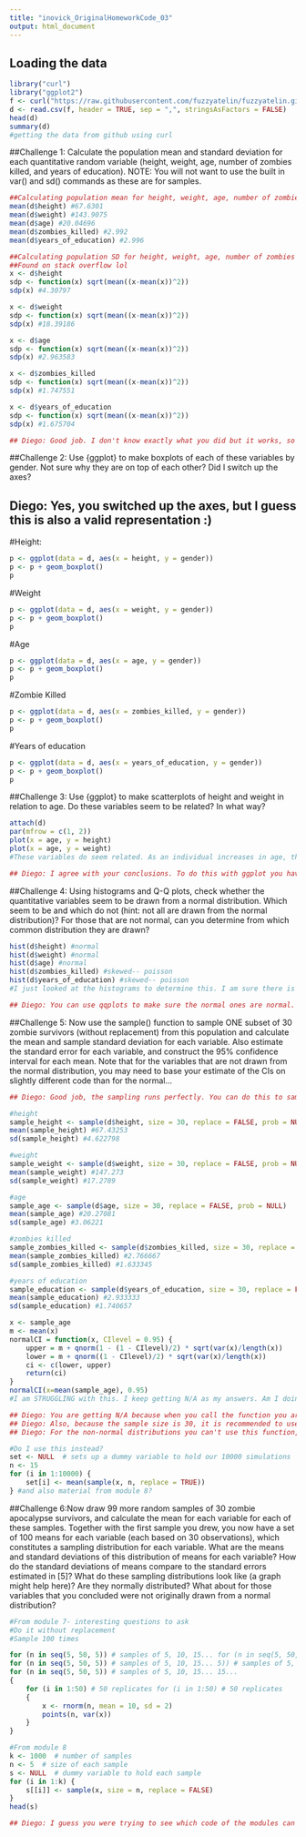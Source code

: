 ```yaml
---
title: "inovick_OriginalHomeworkCode_03"
output: html_document
---
```

## Loading the data
```r
library("curl")
library("ggplot2")
f <- curl("https://raw.githubusercontent.com/fuzzyatelin/fuzzyatelin.github.io/master/AN588_Fall21/zombies.csv")
d <- read.csv(f, header = TRUE, sep = ",", stringsAsFactors = FALSE)
head(d)
summary(d)
#getting the data from github using curl
```

##Challenge 1: Calculate the population mean and standard deviation for each quantitative random variable (height, weight, age, number of zombies killed, and years of education). NOTE: You will not want to use the built in var() and sd() commands as these are for samples. 
```r
##Calculating population mean for height, weight, age, number of zombies killed, and years of education
mean(d$height) #67.6301
mean(d$weight) #143.9075
mean(d$age) #20.04696
mean(d$zombies_killed) #2.992
mean(d$years_of_education) #2.996

##Calculating population SD for height, weight, age, number of zombies killed, and years of education
##Found on stack overflow lol
x <- d$height
sdp <- function(x) sqrt(mean((x-mean(x))^2))
sdp(x) #4.30797

x <- d$weight
sdp <- function(x) sqrt(mean((x-mean(x))^2))
sdp(x) #18.39186

x <- d$age
sdp <- function(x) sqrt(mean((x-mean(x))^2))
sdp(x) #2.963583

x <- d$zombies_killed
sdp <- function(x) sqrt(mean((x-mean(x))^2))
sdp(x) #1.747551

x <- d$years_of_education
sdp <- function(x) sqrt(mean((x-mean(x))^2))
sdp(x) #1.675704

## Diego: Good job. I don't know exactly what you did but it works, so perfect!. However, I think you don't need to define the function every time. If you just write "sdp <- function(x) sqrt(mean((x-mean(x))^2))", the function is created and you just have to call it like "sdp(x)" for each variable. I also recommend not calling every variable the same (x in your case), because the last one you write is the one that is stored and the others are overwritten and lost.

```
##Challenge 2: Use {ggplot} to make boxplots of each of these variables by gender. Not sure why they are on top of each other? Did I switch up the axes?

## Diego: Yes, you switched up the axes, but I guess this is also a valid representation :) 

#Height:
```r
p <- ggplot(data = d, aes(x = height, y = gender))
p <- p + geom_boxplot()
p
```

#Weight
```r
p <- ggplot(data = d, aes(x = weight, y = gender))
p <- p + geom_boxplot()
p
```

#Age
```r
p <- ggplot(data = d, aes(x = age, y = gender))
p <- p + geom_boxplot()
p
```

#Zombie Killed
```r
p <- ggplot(data = d, aes(x = zombies_killed, y = gender))
p <- p + geom_boxplot()
p
```

#Years of education
```r
p <- ggplot(data = d, aes(x = years_of_education, y = gender))
p <- p + geom_boxplot()
p
```

##Challenge 3: Use {ggplot} to make scatterplots of height and weight in relation to age. Do these variables seem to be related? In what way?
```r
attach(d)
par(mfrow = c(1, 2))
plot(x = age, y = height)
plot(x = age, y = weight)
#These variables do seem related. As an individual increases in age, they also increase in height and weight. However, weight does not have as strong a relationship to age as height does. Neither of them have an incredibly strong relationship but there is a positive trend.

## Diego: I agree with your conclusions. To do this with ggplot you have to use geom_point. 

```

##Challenge 4: Using histograms and Q-Q plots, check whether the quantitative variables seem to be drawn from a normal distribution. Which seem to be and which do not (hint: not all are drawn from the normal distribution)? For those that are not normal, can you determine from which common distribution they are drawn? 
```r
hist(d$height) #normal
hist(d$weight) #normal
hist(d$age) #normal
hist(d$zombies_killed) #skewed-- poisson
hist(d$years_of_education) #skewed-- poisson
#I just looked at the histograms to determine this. I am sure there is a better way to determine type of distribution, but this seemed like the most straightforward way?

## Diego: You can use qqplots to make sure the normal ones are normal. For the poisson ones I don't know how to be certain about the type of distribution. What I did was simulate a poisson distribution and plot it to compare it with our data histograms.
```

##Challenge 5: Now use the sample() function to sample ONE subset of 30 zombie survivors (without replacement) from this population and calculate the mean and sample standard deviation for each variable. Also estimate the standard error for each variable, and construct the 95% confidence interval for each mean. Note that for the variables that are not drawn from the normal distribution, you may need to base your estimate of the CIs on slightly different code than for the normal… 
```r

## Diego: Good job, the sampling runs perfectly. You can do this to sample every variable at once: "sample(1:nrow(d), 30, replace = F)". You may also want to set the seed.

#height
sample_height <- sample(d$height, size = 30, replace = FALSE, prob = NULL) #separate by variable
mean(sample_height) #67.43253
sd(sample_height) #4.622798

#weight
sample_weight <- sample(d$weight, size = 30, replace = FALSE, prob = NULL)
mean(sample_weight) #147.273
sd(sample_weight) #17.2789

#age
sample_age <- sample(d$age, size = 30, replace = FALSE, prob = NULL)
mean(sample_age) #20.27081
sd(sample_age) #3.06221

#zombies killed
sample_zombies_killed <- sample(d$zombies_killed, size = 30, replace = FALSE, prob = NULL)
mean(sample_zombies_killed) #2.766667
sd(sample_zombies_killed) #1.633345

#years of education
sample_education <- sample(d$years_of_education, size = 30, replace = FALSE, prob = NULL)
mean(sample_education) #2.933333
sd(sample_education) #1.740657

x <- sample_age
m <- mean(x)
normalCI = function(x, CIlevel = 0.95) {
    upper = m + qnorm(1 - (1 - CIlevel)/2) * sqrt(var(x)/length(x))
    lower = m + qnorm((1 - CIlevel)/2) * sqrt(var(x)/length(x))
    ci <- c(lower, upper)
    return(ci)
}
normalCI(x=mean(sample_age), 0.95)
#I am STRUGGLING with this. I keep getting N/A as my answers. Am I doing something that's canceling out? Help lmao

## Diego: You are getting N/A because when you call the function you are assigning the mean of sample_age to x, and in the function you defined, x needs to be a sample (a vector) in order to calculate its variance. If you call "normalCI(x=sample_age, 0.95)" it works. However, in order to use this function to calculate the CIs for the other variables, you should add the argument m to your function, to be able to change the mean according to each variable. "normalCI = function(x, m, CIlevel = 0.95) { ....". And then when you call the function you can specify the mean you want to calculate the CI around. 
## Diego: Also, because the sample size is 30, it is recommended to use the t distribution instead of the normal distribution to calculate the CIs. I did this wrong too hehe.
## Diego: For the non-normal distributions you can't use this function, but I don't know how it would be done.

#Do I use this instead?
set <- NULL  # sets up a dummy variable to hold our 10000 simulations
n <- 15
for (i in 1:10000) {
    set[i] <- mean(sample(x, n, replace = TRUE))
} #and also material from module 8?
```

##Challenge 6:Now draw 99 more random samples of 30 zombie apocalypse survivors, and calculate the mean for each variable for each of these samples. Together with the first sample you drew, you now have a set of 100 means for each variable (each based on 30 observations), which constitutes a sampling distribution for each variable. What are the means and standard deviations of this distribution of means for each variable? How do the standard deviations of means compare to the standard errors estimated in [5]? What do these sampling distributions look like (a graph might help here)? Are they normally distributed? What about for those variables that you concluded were not originally drawn from a normal distribution? 
```r
#From module 7- interesting questions to ask
#Do it without replacement
#Sample 100 times

for (n in seq(5, 50, 5)) # samples of 5, 10, 15... for (n in seq(5, 50,
for (n in seq(5, 50, 5)) # samples of 5, 10, 15... 5)) # samples of 5, 10,
for (n in seq(5, 50, 5)) # samples of 5, 10, 15... 15...
{
    for (i in 1:50) # 50 replicates for (i in 1:50) # 50 replicates
    {
        x <- rnorm(n, mean = 10, sd = 2)
        points(n, var(x))
    }
}

#From module 8
k <- 1000  # number of samples
n <- 5  # size of each sample
s <- NULL  # dummy variable to hold each sample
for (i in 1:k) {
    s[[i]] <- sample(x, size = n, replace = FALSE)
}
head(s)

## Diego: I guess you were trying to see which code of the modules can help you. I think the last part you copied from module 8 is the most useful for doing these 99 samples. I did one for loop for sampling and then individual for loops for each variable to obtain the means. You can check my code to see what I did. Maxwell did it in a different way, you can check his as well to see if that is more helpful for you. 

```